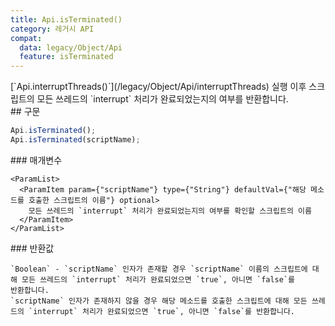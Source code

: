 ```yaml
---
title: Api.isTerminated()
category: 레거시 API
compat:
  data: legacy/Object/Api
  feature: isTerminated
---
```


<Section>
  [`Api.interruptThreads()`](/legacy/Object/Api/interruptThreads) 실행 이후 스크립트의 모든 쓰레드의 `interrupt` 처리가 완료되었는지의 여부를 반환합니다.
</Section>
<Section>
  ## 구문

  ~~~js
  Api.isTerminated();
  Api.isTerminated(scriptName);
  ~~~

  <Section>
    ### 매개변수

    <ParamList>
      <ParamItem param={"scriptName"} type={"String"} defaultVal={"해당 메소드를 호출한 스크립트의 이름"} optional>
        모든 쓰레드의 `interrupt` 처리가 완료되었는지의 여부를 확인할 스크립트의 이름
      </ParamItem>
    </ParamList>
  </Section>
  <Section>
    ### 반환값

    `Boolean` - `scriptName` 인자가 존재할 경우 `scriptName` 이름의 스크립트에 대해 모든 쓰레드의 `interrupt` 처리가 완료되었으면 `true`, 아니면 `false`를
    반환합니다.
    `scriptName` 인자가 존재하지 않을 경우 해당 메소드를 호출한 스크립트에 대해 모든 쓰레드의 `interrupt` 처리가 완료되었으면 `true`, 아니면 `false`를 반환합니다.
  </Section>
</Section>